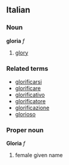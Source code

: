 ==Italian==
===Noun===
'''gloria''' ''f''

# [[glory]]

===Related terms===
*[[glorificarsi]]
*[[glorificare]]
*[[glorificativo]]
*[[glorificatore]]
*[[glorificazione]]
*[[glorioso]]

===Proper noun===
'''Gloria''' ''f''

# female given name